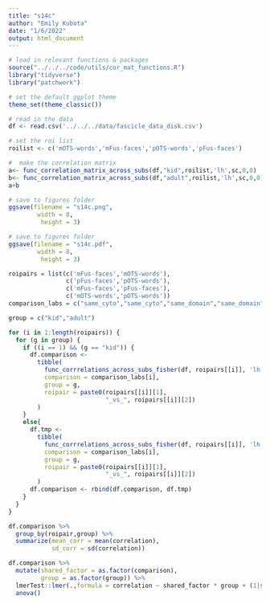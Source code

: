 ```yaml
---
title: "s14c"
author: "Emily Kubota"
date: "1/6/2022"
output: html_document
---
```


```r
# load in relevant functions & packages 
source("../../../code/utils/cor_mat_functions.R")
library("tidyverse")
library("patchwork")

# set the default ggplot theme 
theme_set(theme_classic())
```

```r
# read in the data 
df <- read.csv('../../../data/fascicle_data_disk.csv')
```

```r
# set the roi list 
roilist <- c('mOTS-words','mFus-faces','pOTS-words','pFus-faces')

#  make the correlation matrix 
a<- func_correlation_matrix_across_subs(df,"kid",roilist,'lh',sc,0,0) 
b<- func_correlation_matrix_across_subs(df,"adult",roilist,'lh',sc,0,0) 
a+b

# save to figures folder
ggsave(filename = "s14c.png",
        width = 8,
         height = 3)

# save to figures folder
ggsave(filename = "s14c.pdf",
        width = 8,
         height = 3)
```

```r
roipairs = list(c('mFus-faces','mOTS-words'),
                c('pFus-faces','pOTS-words'),
                c('mFus-faces','pFus-faces'),
                c('mOTS-words','pOTS-words'))
comparison_labs = c("same_cyto","same_cyto","same_domain","same_domain")

group = c("kid","adult")

for (i in 1:length(roipairs)) {
  for (g in group) {
    if ((i == 1) && (g == "kid")) {
      df.comparison <-
        tibble(
          func_corrrelations_across_subs_fisher(df, roipairs[[i]], 'lh',0, g),
          comparison = comparison_labs[i],
          group = g,
          roipair = paste0(roipairs[[i]][1],
                           "_vs_", roipairs[[i]][2])
        )
    }
    else{
      df.tmp <-
        tibble(
          func_corrrelations_across_subs_fisher(df, roipairs[[i]], 'lh', 0, g),
          comparison = comparison_labs[i],
          group = g,
          roipair = paste0(roipairs[[i]][1],
                           "_vs_", roipairs[[i]][2])
        )
      df.comparison <- rbind(df.comparison, df.tmp)
    }
  }
}

df.comparison %>% 
  group_by(roipair,group) %>% 
  summarize(mean_corr = mean(correlation),
            sd_corr = sd(correlation))
```

```r
df.comparison %>% 
  mutate(shared_factor = as.factor(comparison),
         group = as.factor(group)) %>% 
  lmerTest::lmer(.,formula = correlation ~ shared_factor * group + (1|subject)) %>% 
  anova()
```


